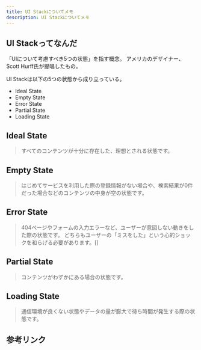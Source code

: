 ```yaml
---
title: UI Stackについてメモ
description: UI Stackについてメモ
---
```



## UI Stackってなんだ

「UIについて考慮すべき5つの状態」を指す概念。
アメリカのデザイナー、Scott Hurff氏が提唱したもの。

<LinkPreview id="https://www.scotthurff.com/posts/why-your-user-interface-is-awkward-youre-ignoring-the-ui-stack/" />

UI Stackは以下の5つの状態から成り立っている。

- Ideal State
- Empty State
- Error State
- Partial State
- Loading State

## Ideal State

> すべてのコンテンツが十分に存在した、理想とされる状態です。

## Empty State

> はじめてサービスを利用した際の登録情報がない場合や、検索結果が0件だった場合などのコンテンツの中身が空の状態です。

## Error State

> 404ページやフォームの入力エラーなど、ユーザーが意図しない動きをした際の状態です。
> どちらもユーザーの「ミスをした」という心的ショックを和らげる必要があります。[]

## Partial State

> コンテンツがわずかにある場合の状態です。

## Loading State

> 通信環境が良くない状態やデータの量が膨大で待ち時間が発生する際の状態です。

## 参考リンク

<LinkPreview id="https://digitalidentity.co.jp/blog/creative/ui-stack.html" />

<LinkPreview id="https://note.com/nowim/n/n185d63cfda5c" />

<LinkPreview id="https://note.com/kana_cbr250r/n/n231966c2555d" />

<LinkPreview id="https://www.gaji.jp/blog/2023/02/03/13707/" />
